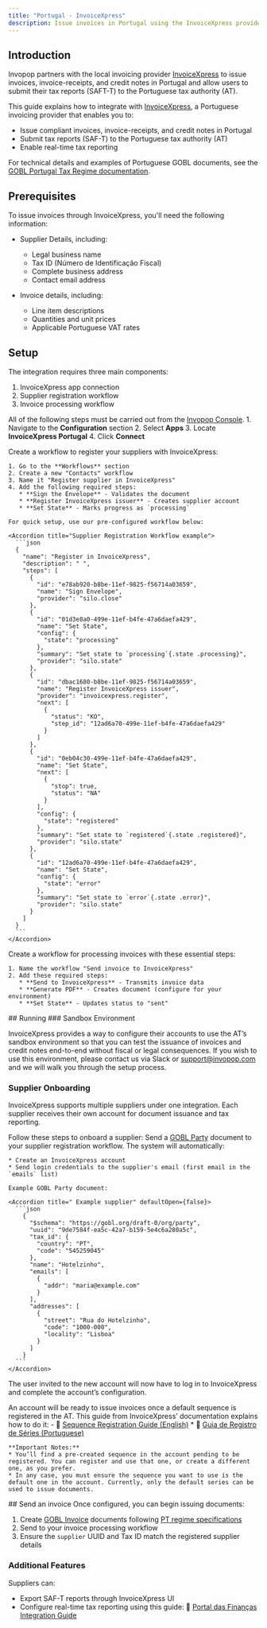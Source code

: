```yaml
---
title: "Portugal - InvoiceXpress"
description: Issue invoices in Portugal using the InvoiceXpress provider.
---
```

## Introduction
Invopop partners with the local invoicing provider [InvoiceXpress](https://invoicexpress.com/) to issue invoices, invoice-receipts, and credit notes in Portugal and allow users to submit their tax reports (SAFT-T) to the Portuguese tax authority (AT).

This guide explains how to integrate with [InvoiceXpress](https://invoicexpress.com/), a Portuguese invoicing provider that enables you to:
* Issue compliant invoices, invoice-receipts, and credit notes in Portugal
* Submit tax reports (SAF-T) to the Portuguese tax authority (AT)
* Enable real-time tax reporting

For technical details and examples of Portuguese GOBL documents, see the [GOBL Portugal Tax Regime documentation](https://github.com/invopop/gobl/blob/main/regimes/pt/README.md).
## Prerequisites
To issue invoices through InvoiceXpress, you'll need the following information:

* Supplier Details, including:
  * Legal business name
  * Tax ID (Número de Identificação Fiscal)
  * Complete business address
  * Contact email address

* Invoice details, including:
  * Line item descriptions
  * Quantities and unit prices
  * Applicable Portuguese VAT rates

## Setup
The integration requires three main components:

1. InvoiceXpress app connection
2. Supplier registration workflow
3. Invoice processing workflow

All of the following steps must be carried out from the [Invopop Console](https://console.invopop.com).
<Steps>
  <Step title="Connect InvoiceXpress App">
    1. Navigate to the **Configuration** section
    2. Select **Apps**
    3. Locate **InvoiceXpress Portugal**
    4. Click **Connect**
  </Step>

  <Step title="Configure Supplier Registration Workflow">
    Create a workflow to register your suppliers with InvoiceXpress:

    1. Go to the **Workflows** section
    2. Create a new "Contacts" workflow
    3. Name it "Register supplier in InvoiceXpress"
    4. Add the following required steps:
       * **Sign the Envelope** - Validates the document
       * **Register InvoiceXpress issuer** - Creates supplier account
       * **Set State** - Marks progress as `processing`

    For quick setup, use our pre-configured workflow below:

    <Accordion title="Supplier Registration Workflow example">
      ```json
      {
        "name": "Register in InvoiceXpress",
        "description": " ",
        "steps": [
          {
            "id": "e78ab920-b8be-11ef-9825-f56714a03659",
            "name": "Sign Envelope",
            "provider": "silo.close"
          },
          {
            "id": "01d3e8a0-499e-11ef-b4fe-47a6daefa429",
            "name": "Set State",
            "config": {
              "state": "processing"
            },
            "summary": "Set state to `processing`{.state .processing}",
            "provider": "silo.state"
          },
          {
            "id": "dbac1680-b8be-11ef-9825-f56714a03659",
            "name": "Register InvoiceXpress issuer",
            "provider": "invoicexpress.register",
            "next": [
              {
                "status": "KO",
                "step_id": "12ad6a70-499e-11ef-b4fe-47a6daefa429"
              }
            ]
          },
          {
            "id": "0eb04c30-499e-11ef-b4fe-47a6daefa429",
            "name": "Set State",
            "next": [
              {
                "stop": true,
                "status": "NA"
              }
            ],
            "config": {
              "state": "registered"
            },
            "summary": "Set state to `registered`{.state .registered}",
            "provider": "silo.state"
          },
          {
            "id": "12ad6a70-499e-11ef-b4fe-47a6daefa429",
            "name": "Set State",
            "config": {
              "state": "error"
            },
            "summary": "Set state to `error`{.state .error}",
            "provider": "silo.state"
          }
        ]
      }
      ```
    </Accordion>
  </Step>

  <Step title="Set Up Invoice Processing Workflow">
    Create a workflow for processing invoices with these essential steps:
    
    1. Name the workflow "Send invoice to InvoiceXpress"
    2. Add these required steps:
       * **Send to InvoiceXpress** - Transmits invoice data
       * **Generate PDF** - Creates document (configure for your environment)
       * **Set State** - Updates status to "sent"
  </Step>
</Steps>
## Running
### Sandbox Environment

InvoiceXpress provides a way to configure their accounts to use the AT’s sandbox environment so that you can test the issuance of invoices and credit notes end-to-end without fiscal or legal consequences. If you wish to use this environment, please contact us via Slack or support@invopop.com and we will walk you through the setup process.

### Supplier Onboarding

InvoiceXpress supports multiple suppliers under one integration. Each supplier receives their own account for document issuance and tax reporting.

Follow these steps to onboard a supplier:
<Steps>
  <Step title="Submit Supplier Information">
    Send a [GOBL Party](https://docs.gobl.org/draft-0/org/party) document to your supplier registration workflow. The system will automatically:

    * Create an InvoiceXpress account
    * Send login credentials to the supplier's email (first email in the `emails` list)

    Example GOBL Party document:

    <Accordion title=" Example supplier" defaultOpen={false}>
      ```json
        {
          "$schema": "https://gobl.org/draft-0/org/party",
          "uuid": "9de7584f-ea5c-42a7-b159-5e4c6a280a5c",
          "tax_id": {
            "country": "PT",
            "code": "545259045"
          },
          "name": "Hotelzinho",
          "emails": [
            {
              "addr": "maria@example.com"
            }
          ],
          "addresses": [
            {
              "street": "Rua do Hotelzinho",
              "code": "1000-000",
              "locality": "Lisboa"
            }
          ]
        }
      ```
    </Accordion>
  </Step>

  <Step title="Configure InvoiceXpress account">
  The user invited to the new account will now have to log in to InvoiceXpress and complete the account’s configuration.
  
  An account will be ready to issue invoices once a default sequence is registered in the AT. This guide from InvoiceXpress’ documentation explains how to do it:
    - 📘 [Sequence Registration Guide (English)](https://invoicexpress.helpscoutdocs.com/article/219-step-by-step-guide-to-creating-and-registering-series)
    * 📘 [Guia de Registro de Séries (Portuguese)](https://invoicexpress.helpscoutdocs.com/article/212-atcud-guia-passo-a-passo-para-criar-e-registar-series)

    **Important Notes:**
    * You’ll find a pre-created sequence in the account pending to be registered. You can register and use that one, or create a different one, as you prefer.
    * In any case, you must ensure the sequence you want to use is the default one in the account. Currently, only the default series can be used to issue documents.
  </Step>
</Steps>
## Send an invoice
Once configured, you can begin issuing documents:

1. Create [GOBL Invoice](https://docs.gobl.org/draft-0/bill/invoice) documents following [PT regime specifications](https://github.com/invopop/gobl/blob/main/regimes/pt/README.md)
2. Send to your invoice processing workflow
3. Ensure the `supplier` UUID and Tax ID match the registered supplier details

### Additional Features

Suppliers can:
- Export SAF-T reports through InvoiceXpress UI
- Configure real-time tax reporting using this guide:
  📗 [Portal das Finanças Integration Guide](https://invoicexpress.helpscoutdocs.com/article/92-como-crio-um-sub-utilizador-no-portal-das-financas)
